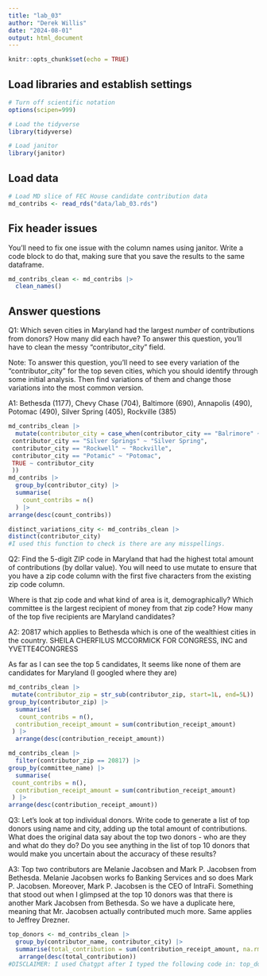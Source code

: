 ```yaml
---
title: "lab_03"
author: "Derek Willis"
date: "2024-08-01"
output: html_document
---
```


```r
knitr::opts_chunk$set(echo = TRUE)
```

## Load libraries and establish settings

```r
# Turn off scientific notation
options(scipen=999)

# Load the tidyverse
library(tidyverse)

# Load janitor
library(janitor)
```

## Load data

```r
# Load MD slice of FEC House candidate contribution data
md_contribs <- read_rds("data/lab_03.rds")
```

## Fix header issues

You'll need to fix one issue with the column names using janitor. Write a code block to do that, making sure that you save the results to the same dataframe.

```r
md_contribs_clean <- md_contribs |>
  clean_names()
```

## Answer questions

Q1: Which seven cities in Maryland had the largest *number* of contributions from donors? How many did each have? To answer this question, you'll have to clean the messy "contributor_city" field.

Note: To answer this question, you'll need to see every variation of the "contributor_city" for the top seven cities, which you should identify through some initial analysis. Then find variations of them and change those variations into the most common version.

A1: Bethesda (1177), Chevy Chase (704), Baltimore (690), Annapolis (490), Potomac (490), Silver Spring (405), Rockville (385)

```r
md_contribs_clean |>
  mutate(contributor_city = case_when(contributor_city == "Balrimore" ~ "Baltimore",
 contributor_city == "Silver Springs" ~ "Silver Spring", 
 contributor_city == "Rockwell" ~ "Rockville",
 contributor_city == "Potamic" ~ "Potomac",
 TRUE ~ contributor_city 
 ))
md_contribs |>
  group_by(contributor_city) |>
  summarise(
    count_contribs = n()
  ) |>
arrange(desc(count_contribs))
```

```r
distinct_variations_city <- md_contribs_clean |>
distinct(contributor_city)
#I used this function to check is there are any misspellings. 
```

Q2: Find the 5-digit ZIP code in Maryland that had the highest total amount of contributions (by dollar value). You will need to use mutate to ensure that you have a zip code column with the first five characters from the existing zip code column.

Where is that zip code and what kind of area is it, demographically? Which committee is the largest recipient of money from that zip code? How many of the top five recipients are Maryland candidates?

A2: 20817 which applies to Bethesda which is one of the wealthiest cities in the country. 
SHEILA CHERFILUS MCCORMICK FOR CONGRESS, INC and YVETTE4CONGRESS

As far as I can see the top 5 candidates, It seems like none of them are candidates for Maryland (I googled where they are)

```r
md_contribs_clean |> 
 mutate(contributor_zip = str_sub(contributor_zip, start=1L, end=5L)) |>
group_by(contributor_zip) |>
  summarise(
   count_contribs = n(),
  contribution_receipt_amount = sum(contribution_receipt_amount)
 ) |>
  arrange(desc(contribution_receipt_amount)) 
```

```r
md_contribs_clean |> 
  filter(contributor_zip == 20817) |>
group_by(committee_name) |>
  summarise(
 count_contribs = n(),
  contribution_receipt_amount = sum(contribution_receipt_amount)
 ) |>
arrange(desc(contribution_receipt_amount))

```

Q3: Let's look at top individual donors. Write code to generate a list of top donors using name and city, adding up the total amount of contributions. What does the original data say about the top two donors - who are they and what do they do? Do you see anything in the list of top 10 donors that would make you uncertain about the accuracy of these results?

A3: Top two contributors are Melanie Jacobsen and Mark P. Jacobsen from Bethesda. Melanie Jacobsen works fo Banking Services and so does Mark P. Jacobsen. Moreover, Mark P. Jacobsen is the CEO of IntraFi. 
Something that stood out when I glimpsed at the top 10 donors was that there is another Mark Jacobsen from Bethesda. So we have a duplicate here, meaning that Mr. Jacobsen actually contributed much more. Same applies to Jeffrey Drezner.

```r
top_donors <- md_contribs_clean |> 
  group_by(contributor_name, contributor_city) |> 
  summarise(total_contribution = sum(contribution_receipt_amount, na.rm = TRUE), .groups = 'drop') |> 
   arrange(desc(total_contribution))
#DISCLAIMER: I used Chatgpt after I typed the following code in: top_donors <- md_contribs_clean |> group_by(contributor_name, contributor_city) |>  summarise(total_contribution = sum(contribution_receipt_amount, na.rm = TRUE)) |> arrange (desc(total_contribution)). It gave me the following error message: "summarise() has grouped output by 'contributor_name'. You can override using the .groups argument." Chatgpt then added the .groups = 'drop'. I don't understand what I was missing. What does this do?

```
